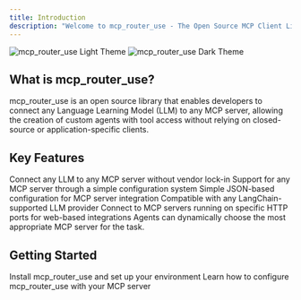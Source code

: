 ```yaml
---
title: Introduction
description: "Welcome to mcp_router_use - The Open Source MCP Client Library"
---
```


<img className="block dark:hidden" src="/images/hero-light.png" alt="mcp_router_use Light Theme" />
<img className="hidden dark:block" src="/images/hero-dark.png" alt="mcp_router_use Dark Theme" />

## What is mcp_router_use?

mcp_router_use is an open source library that enables developers to connect any Language Learning Model (LLM) to any MCP server, allowing the creation of custom agents with tool access without relying on closed-source or application-specific clients.

## Key Features

<CardGroup cols={2}>
  <Card title="Open Source" icon="code" href="/essentials/installation">
    Connect any LLM to any MCP server without vendor lock-in
  </Card>
  <Card title="Flexible Configuration" icon="server" href="/essentials/configuration">
    Support for any MCP server through a simple configuration system
  </Card>
  <Card title="Easy Setup" icon="gear" href="/essentials/configuration">
    Simple JSON-based configuration for MCP server integration
  </Card>
  <Card title="Universal LLM Support" icon="robot" href="/essentials/llm-integration">
    Compatible with any LangChain-supported LLM provider
  </Card>
  <Card title="HTTP Connection" icon="network" href="/quickstart">
    Connect to MCP servers running on specific HTTP ports for web-based integrations
  </Card>
  <Card title="Dynamic Server Selection" icon="shuffle" href="/quickstart">
    Agents can dynamically choose the most appropriate MCP server for the task.
  </Card>
</CardGroup>

## Getting Started

<CardGroup cols={2}>
  <Card title="Installation" icon="download" href="/quickstart">
    Install mcp_router_use and set up your environment
  </Card>
  <Card title="Configuration" icon="book" href="/essentials/configuration">
    Learn how to configure mcp_router_use with your MCP server
  </Card>
</CardGroup>
